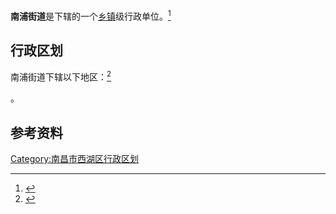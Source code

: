 {{中国乡级行政区|36/01/03/001/000}}
'''南浦街道'''是{{PRC admin/fullname|36/01/03/006/000|3}}下辖的一个[[乡镇|乡镇]]级行政单位。<ref>{{PRC admin/ref sgc|{{PRC admin/parent|36/01/03/001/000}}}}</ref>

== 行政区划 ==

南浦街道下辖以下地区：<ref>{{PRC admin/ref sgc|36/01/03/001/000}}</ref>

{{PRC admin/children|36/01/03/001/000}}。

== 参考资料 ==

{{Reflist|2}}

{{PRC admin/navcat|36/01/03/001/000}}

{{南昌市西湖区行政区划}}
{{江西行政区划小作品}}

[[Category:南昌市西湖区行政区划|Category:南昌市西湖区行政区划]]